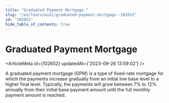 ```yaml
---
title: "Graduated Payment Mortgage "
slug: "/en/learn/wiki/graduated-payment-mortgage--102652"
id: "102652"
hide_table_of_contents: true
---
```



# Graduated Payment Mortgage 

<ArticleMeta id={102652} updatedAt={'2023-09-26 13:59:02'} />
<div className='border-solid border-b border-t-0 my-4 border-[var(--ifm-color-gray-300)]' />

A graduated payment mortgage (GPM) is a type of fixed-rate mortgage for which the payments increase gradually from an initial low base level to a higher final level. Typically, the payments will grow between 7% to 12% annually from their initial base payment amount until the full monthly payment amount is reached.

